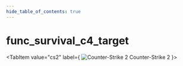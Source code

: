 ```yaml
---
hide_table_of_contents: true
---
```


<!---
!!!!!!
THIS PAGE IS AUTOGENERATED FROM GAME FGD DEFINITIONS!
DO NOT EDIT MANUALLY!
!!!!!!

In order to make edits, you can make an annotation file in /fgd_dump_overrides
-->


# func_survival_c4_target



<Tabs queryString="game">
    
<TabItem value="cs2" label={
    <span>
        <img src={cs2Icon} alt="Counter-Strike 2" className="tab-icon" />
        Counter-Strike 2
    </span>
    }>
    <CS2Page />
</TabItem>

</Tabs>
